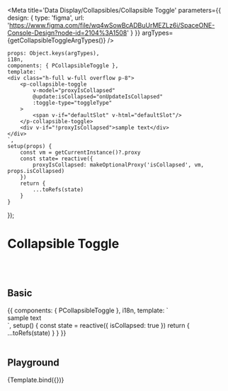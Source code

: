 



<Meta title='Data Display/Collapsibles/Collapsible Toggle' parameters={{
    design: {
        type: 'figma',
        url: 'https://www.figma.com/file/wq4wSowBcADBuUrMEZLz6i/SpaceONE-Console-Design?node-id=2104%3A1508'
    }
}} argTypes={getCollapsibleToggleArgTypes()} />


    props: Object.keys(argTypes),
    i18n,
    components: { PCollapsibleToggle },
    template: `
    <div class="h-full w-full overflow p-8">
        <p-collapsible-toggle
            v-model="proxyIsCollapsed"
            @update:isCollapsed="onUpdateIsCollapsed"
            :toggle-type="toggleType"
        >
            <span v-if="defaultSlot" v-html="defaultSlot"/>
        </p-collapsible-toggle>
        <div v-if="!proxyIsCollapsed">sample text</div>
    </div>
    `,
    setup(props) {
        const vm = getCurrentInstance()?.proxy
        const state= reactive({
            proxyIsCollapsed: makeOptionalProxy('isCollapsed', vm, props.isCollapsed)
        })
        return {
            ...toRefs(state)
        }
    }
});


# Collapsible Toggle
<br/>
<br/>

## Basic

<Canvas>
    <Story name="Basic">
{{
    components: { PCollapsibleToggle },
    i18n,
    template: `
    <div class="h-full w-full overflow p-8">
        <p-collapsible-toggle v-model="isCollapsed" />
        <div v-if="!isCollapsed">sample text</div>
    </div>
    `,
    setup() {
        const state = reactive({
            isCollapsed: true
        })
        return {
            ...toRefs(state)
        }
    }
}}
    </Story>
</Canvas>

<br/>
<br/>

## Playground

<Canvas>
    <Story name="Playground">
        {Template.bind({})}
    </Story>
</Canvas>

<ArgsTable story="Playground"/>

